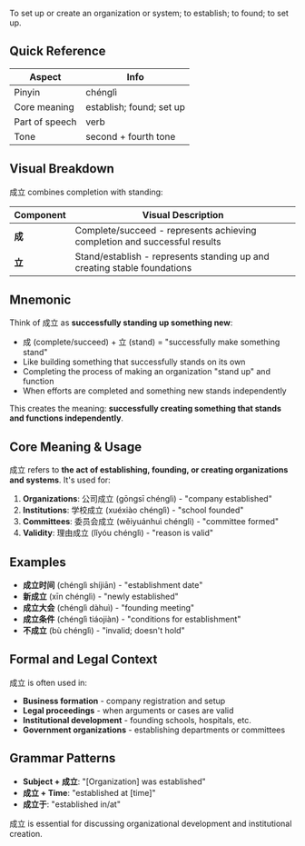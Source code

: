 To set up or create an organization or system; to establish; to found; to set up.

## Quick Reference

| Aspect         | Info                          |
| -------------- | ----------------------------- |
| Pinyin         | chénglì                       |
| Core meaning   | establish; found; set up      |
| Part of speech | verb                          |
| Tone           | second + fourth tone          |

## Visual Breakdown

成立 combines completion with standing:

| Component | Visual Description                                                        |
| --------- | ------------------------------------------------------------------------- |
| **成**    | Complete/succeed - represents achieving completion and successful results |
| **立**    | Stand/establish - represents standing up and creating stable foundations |

## Mnemonic

Think of 成立 as **successfully standing up something new**:

- 成 (complete/succeed) + 立 (stand) = "successfully make something stand"
- Like building something that successfully stands on its own
- Completing the process of making an organization "stand up" and function
- When efforts are completed and something new stands independently

This creates the meaning: **successfully creating something that stands and functions independently**.

## Core Meaning & Usage

成立 refers to **the act of establishing, founding, or creating organizations and systems**. It's used for:

1. **Organizations**: 公司成立 (gōngsī chénglì) - "company established"
2. **Institutions**: 学校成立 (xuéxiào chénglì) - "school founded"
3. **Committees**: 委员会成立 (wěiyuánhuì chénglì) - "committee formed"
4. **Validity**: 理由成立 (lǐyóu chénglì) - "reason is valid"

## Examples

- **成立时间** (chénglì shíjiān) - "establishment date"
- **新成立** (xīn chénglì) - "newly established"
- **成立大会** (chénglì dàhuì) - "founding meeting"
- **成立条件** (chénglì tiáojiàn) - "conditions for establishment"
- **不成立** (bù chénglì) - "invalid; doesn't hold"

## Formal and Legal Context

成立 is often used in:
- **Business formation** - company registration and setup
- **Legal proceedings** - when arguments or cases are valid
- **Institutional development** - founding schools, hospitals, etc.
- **Government organizations** - establishing departments or committees

## Grammar Patterns

- **Subject + 成立**: "[Organization] was established"
- **成立 + Time**: "established at [time]"
- **成立于**: "established in/at"

成立 is essential for discussing organizational development and institutional creation.
